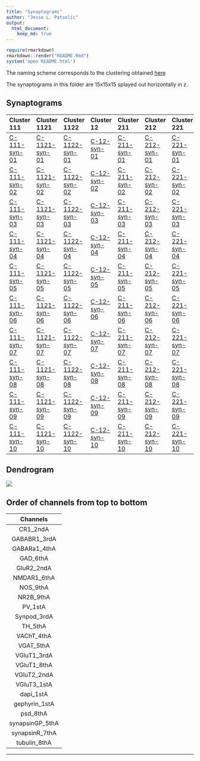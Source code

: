 ```yaml
---
title: "Synaptograms"
author: "Jesse L. Patsolic"
output: 
  html_document:
    keep_md: true
---
```


```r
require(rmarkdown)
rmarkdown::render("README.Rmd")
system('open README.html')
```

The naming scheme corresponds to the clustering obtained 
[here](http://docs.neurodata.io/meda/examples/K15_1e4/Raw/SynDataRaw.html#cluster-dendrogram)

The synaptograms in this folder are 15x15x15 splayed out 
horizontally in z.

## Synaptograms

| Cluster 111 | Cluster 1121 | Cluster 1122 | Cluster 12 | Cluster 211 | Cluster 212 | Cluster 221 | Cluster 222 | 
|:-----------|:------------ |:------------ |:------------ |:------------ |:------------|:------------|:------------|
| [C-111-syn-01](./Synaptograms_K15_Raw/C111syn01.png) | [C-1121-syn-01](./Synaptograms_K15_Raw/C1121syn01.png)| [C-1122-syn-01](./Synaptograms_K15_Raw/C1122syn01.png)| [C-12-syn-01](./Synaptograms_K15_Raw/C12syn01.png)| [C-211-syn-01](./Synaptograms_K15_Raw/C211syn01.png)| [C-212-syn-01](./Synaptograms_K15_Raw/C212syn01.png)| [C-221-syn-01](./Synaptograms_K15_Raw/C221syn01.png)| [C-222-syn-01](./Synaptograms_K15_Raw/C222syn01.png)|
| [C-111-syn-02](./Synaptograms_K15_Raw/C111syn02.png) | [C-1121-syn-02](./Synaptograms_K15_Raw/C1121syn02.png)| [C-1122-syn-02](./Synaptograms_K15_Raw/C1122syn02.png)| [C-12-syn-02](./Synaptograms_K15_Raw/C12syn02.png)| [C-211-syn-02](./Synaptograms_K15_Raw/C211syn02.png)| [C-212-syn-02](./Synaptograms_K15_Raw/C212syn02.png)| [C-221-syn-02](./Synaptograms_K15_Raw/C221syn02.png)| [C-222-syn-02](./Synaptograms_K15_Raw/C222syn02.png)|
| [C-111-syn-03](./Synaptograms_K15_Raw/C111syn03.png) | [C-1121-syn-03](./Synaptograms_K15_Raw/C1121syn03.png)| [C-1122-syn-03](./Synaptograms_K15_Raw/C1122syn03.png)| [C-12-syn-03](./Synaptograms_K15_Raw/C12syn03.png)| [C-211-syn-03](./Synaptograms_K15_Raw/C211syn03.png)| [C-212-syn-03](./Synaptograms_K15_Raw/C212syn03.png)| [C-221-syn-03](./Synaptograms_K15_Raw/C221syn03.png)| [C-222-syn-03](./Synaptograms_K15_Raw/C222syn03.png)|
| [C-111-syn-04](./Synaptograms_K15_Raw/C111syn04.png) | [C-1121-syn-04](./Synaptograms_K15_Raw/C1121syn04.png)| [C-1122-syn-04](./Synaptograms_K15_Raw/C1122syn04.png)| [C-12-syn-04](./Synaptograms_K15_Raw/C12syn04.png)| [C-211-syn-04](./Synaptograms_K15_Raw/C211syn04.png)| [C-212-syn-04](./Synaptograms_K15_Raw/C212syn04.png)| [C-221-syn-04](./Synaptograms_K15_Raw/C221syn04.png)| [C-222-syn-04](./Synaptograms_K15_Raw/C222syn04.png)|
| [C-111-syn-05](./Synaptograms_K15_Raw/C111syn05.png) | [C-1121-syn-05](./Synaptograms_K15_Raw/C1121syn05.png)| [C-1122-syn-05](./Synaptograms_K15_Raw/C1122syn05.png)| [C-12-syn-05](./Synaptograms_K15_Raw/C12syn05.png)| [C-211-syn-05](./Synaptograms_K15_Raw/C211syn05.png)| [C-212-syn-05](./Synaptograms_K15_Raw/C212syn05.png)| [C-221-syn-05](./Synaptograms_K15_Raw/C221syn05.png)| [C-222-syn-05](./Synaptograms_K15_Raw/C222syn05.png)|
| [C-111-syn-06](./Synaptograms_K15_Raw/C111syn06.png) | [C-1121-syn-06](./Synaptograms_K15_Raw/C1121syn06.png)| [C-1122-syn-06](./Synaptograms_K15_Raw/C1122syn06.png)| [C-12-syn-06](./Synaptograms_K15_Raw/C12syn06.png)| [C-211-syn-06](./Synaptograms_K15_Raw/C211syn06.png)| [C-212-syn-06](./Synaptograms_K15_Raw/C212syn06.png)| [C-221-syn-06](./Synaptograms_K15_Raw/C221syn06.png)| [C-222-syn-06](./Synaptograms_K15_Raw/C222syn06.png)|
| [C-111-syn-07](./Synaptograms_K15_Raw/C111syn07.png) | [C-1121-syn-07](./Synaptograms_K15_Raw/C1121syn07.png)| [C-1122-syn-07](./Synaptograms_K15_Raw/C1122syn07.png)| [C-12-syn-07](./Synaptograms_K15_Raw/C12syn07.png)| [C-211-syn-07](./Synaptograms_K15_Raw/C211syn07.png)| [C-212-syn-07](./Synaptograms_K15_Raw/C212syn07.png)| [C-221-syn-07](./Synaptograms_K15_Raw/C221syn07.png)| [C-222-syn-07](./Synaptograms_K15_Raw/C222syn07.png)|
| [C-111-syn-08](./Synaptograms_K15_Raw/C111syn08.png) | [C-1121-syn-08](./Synaptograms_K15_Raw/C1121syn08.png)| [C-1122-syn-08](./Synaptograms_K15_Raw/C1122syn08.png)| [C-12-syn-08](./Synaptograms_K15_Raw/C12syn08.png)| [C-211-syn-08](./Synaptograms_K15_Raw/C211syn08.png)| [C-212-syn-08](./Synaptograms_K15_Raw/C212syn08.png)| [C-221-syn-08](./Synaptograms_K15_Raw/C221syn08.png)| [C-222-syn-08](./Synaptograms_K15_Raw/C222syn08.png)|
| [C-111-syn-09](./Synaptograms_K15_Raw/C111syn09.png) | [C-1121-syn-09](./Synaptograms_K15_Raw/C1121syn09.png)| [C-1122-syn-09](./Synaptograms_K15_Raw/C1122syn09.png)| [C-12-syn-09](./Synaptograms_K15_Raw/C12syn09.png)| [C-211-syn-09](./Synaptograms_K15_Raw/C211syn09.png)| [C-212-syn-09](./Synaptograms_K15_Raw/C212syn09.png)| [C-221-syn-09](./Synaptograms_K15_Raw/C221syn09.png)| [C-222-syn-09](./Synaptograms_K15_Raw/C222syn09.png)|
| [C-111-syn-10](./Synaptograms_K15_Raw/C111syn10.png) | [C-1121-syn-10](./Synaptograms_K15_Raw/C1121syn10.png)| [C-1122-syn-10](./Synaptograms_K15_Raw/C1122syn10.png)| [C-12-syn-10](./Synaptograms_K15_Raw/C12syn10.png)| [C-211-syn-10](./Synaptograms_K15_Raw/C211syn10.png)| [C-212-syn-10](./Synaptograms_K15_Raw/C212syn10.png)| [C-221-syn-10](./Synaptograms_K15_Raw/C221syn10.png)| [C-222-syn-10](./Synaptograms_K15_Raw/C222syn10.png)|

## Dendrogram 

![](dendRaw.png)

## Order of channels from top to bottom
<style type="text/css">
.table {

    width: 200px;

}
</style>

|Channels |
|:---------:|
| CR1_2ndA |
| GABABR1_3rdA |
| GABARa1_4thA |
| GAD_6thA |
| GluR2_2ndA |
| NMDAR1_6thA |
| NOS_9thA |
| NR2B_9thA |
| PV_1stA |
| Synpod_3rdA |
| TH_5thA |
| VAChT_4thA |
| VGAT_5thA |
| VGluT1_3rdA |
| VGluT1_8thA |
| VGluT2_2ndA |
| VGluT3_1stA |
| dapi_1stA |
| gephyrin_1stA |
| psd_8thA |
| synapsinGP_5thA |
| synapsinR_7thA |
| tubulin_8thA |

---

